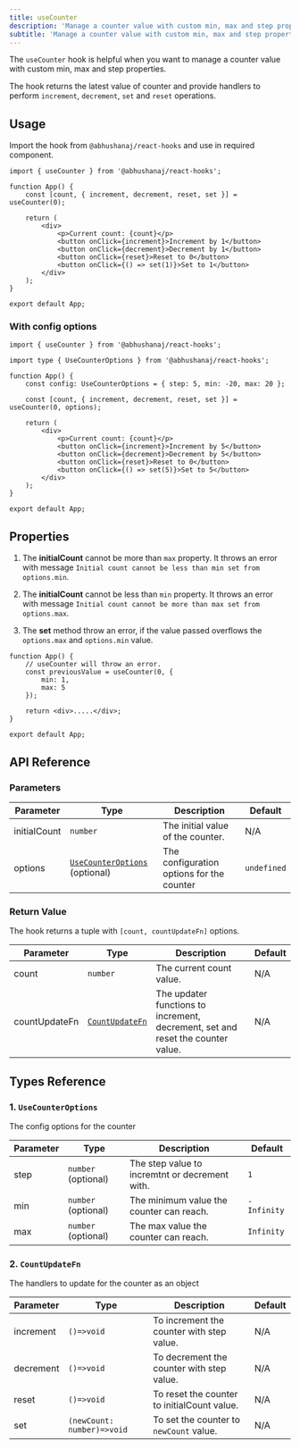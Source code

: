 ```yaml
---
title: useCounter
description: 'Manage a counter value with custom min, max and step properties'
subtitle: 'Manage a counter value with custom min, max and step properties'
---
```



The `useCounter` hook is helpful when you want to manage a counter value with custom min, max and step properties.

The hook returns the latest value of counter and provide handlers to perform `increment`, `decrement`, `set` and `reset` operations.

<DemoWrapper title="useCounter">
	<Example client:load />
</DemoWrapper>

## Usage

Import the hook from `@abhushanaj/react-hooks` and use in required component.

```tsx title="./src/App.tsx" ins={1,4} mark="useCounter"
import { useCounter } from '@abhushanaj/react-hooks';

function App() {
	const [count, { increment, decrement, reset, set }] = useCounter(0);

	return (
		<div>
			<p>Current count: {count}</p>
			<button onClick={increment}>Increment by 1</button>
			<button onClick={decrement}>Decrement by 1</button>
			<button onClick={reset}>Reset to 0</button>
			<button onClick={() => set(1)}>Set to 1</button>
		</div>
	);
}

export default App;
```

### With config options

```tsx title="./src/App.tsx" ins={1,3,6,8} mark="UseCounterOptions"
import { useCounter } from '@abhushanaj/react-hooks';

import type { UseCounterOptions } from '@abhushanaj/react-hooks';

function App() {
	const config: UseCounterOptions = { step: 5, min: -20, max: 20 };

	const [count, { increment, decrement, reset, set }] = useCounter(0, options);

	return (
		<div>
			<p>Current count: {count}</p>
			<button onClick={increment}>Increment by 5</button>
			<button onClick={decrement}>Decrement by 5</button>
			<button onClick={reset}>Reset to 0</button>
			<button onClick={() => set(5)}>Set to 5</button>
		</div>
	);
}

export default App;
```

## Properties

1. The **initialCount** cannot be more than `max` property. It throws an error with message `Initial count cannot be less than min set from options.min`.

2. The **initialCount** cannot be less than `min` property. It throws an error with message `Initial count cannot be more than max set from options.max`.

3. The **set** method throw an error, if the value passed overflows the `options.max` and `options.min` value.

```tsx title="./src/App.tsx" del={3,4,5}
function App() {
	// useCounter will throw an error.
	const previousValue = useCounter(0, {
		min: 1,
		max: 5
	});

	return <div>.....</div>;
}

export default App;
```

## API Reference

### Parameters

| Parameter    | Type                                                   | Description                               | Default     |
| ------------ | ------------------------------------------------------ | ----------------------------------------- | ----------- |
| initialCount | `number`                                               | The initial value of the counter.         | N/A         |
| options      | [`UseCounterOptions`](#1-usecounteroptions) (optional) | The configuration options for the counter | `undefined` |

### Return Value

The hook returns a tuple with `[count, countUpdateFn]` options.

| Parameter     | Type                                | Description                                                                     | Default |
| ------------- | ----------------------------------- | ------------------------------------------------------------------------------- | ------- |
| count         | `number`                            | The current count value.                                                        | N/A     |
| countUpdateFn | [`CountUpdateFn`](#2-countupdatefn) | The updater functions to increment, decrement, set and reset the counter value. | N/A     |

## Types Reference

### 1. `UseCounterOptions`

The config options for the counter

| Parameter | Type                | Description                                    | Default     |
| --------- | ------------------- | ---------------------------------------------- | ----------- |
| step      | `number` (optional) | The step value to incremtnt or decrement with. | `1`         |
| min       | `number` (optional) | The minimum value the counter can reach.       | `-Infinity` |
| max       | `number` (optional) | The max value the counter can reach.           | `Infinity`  |

### 2. `CountUpdateFn`

The handlers to update for the counter as an object

| Parameter | Type                       | Description                                 | Default |
| --------- | -------------------------- | ------------------------------------------- | ------- |
| increment | `()=>void`                 | To increment the counter with step value.   | N/A     |
| decrement | `()=>void`                 | To decrement the counter with step value.   | N/A     |
| reset     | `()=>void`                 | To reset the counter to initialCount value. | N/A     |
| set       | `(newCount: number)=>void` | To set the counter to `newCount` value.     | N/A     |
